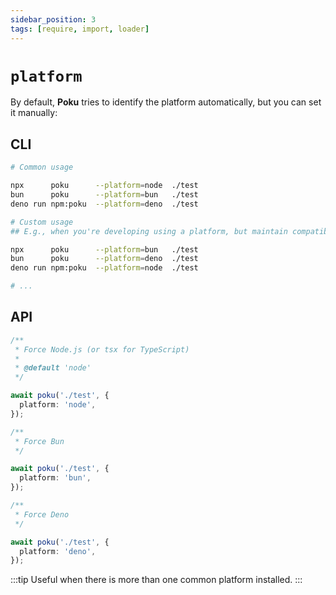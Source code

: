 ```yaml
---
sidebar_position: 3
tags: [require, import, loader]
---
```


# `platform`

By default, **Poku** tries to identify the platform automatically, but you can set it manually:

## CLI

```bash
# Common usage

npx      poku      --platform=node  ./test
bun      poku      --platform=bun   ./test
deno run npm:poku  --platform=deno  ./test
```

```bash
# Custom usage
## E.g., when you're developing using a platform, but maintain compatibility with others

npx      poku      --platform=bun   ./test
bun      poku      --platform=deno  ./test
deno run npm:poku  --platform=node  ./test

# ...
```

## API

```ts
/**
 * Force Node.js (or tsx for TypeScript)
 *
 * @default 'node'
 */

await poku('./test', {
  platform: 'node',
});
```

```ts
/**
 * Force Bun
 */

await poku('./test', {
  platform: 'bun',
});
```

```ts
/**
 * Force Deno
 */

await poku('./test', {
  platform: 'deno',
});
```

:::tip
Useful when there is more than one common platform installed.
:::
